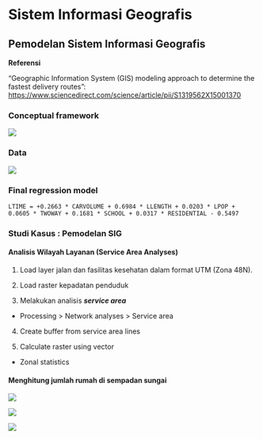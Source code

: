 # Sistem Informasi Geografis

## Pemodelan Sistem Informasi Geografis

**Referensi**

"Geographic Information System (GIS) modeling approach to determine the fastest delivery routes": [https://www.sciencedirect.com/science/article/pii/S1319562X15001370](https://www.sciencedirect.com/science/article/pii/S1319562X15001370)



### Conceptual framework

![](./img/gismodel1.png) 

### Data

![](./img/gismodel2.png) 


### Final regression model


```block
LTIME = +0.2663 * CARVOLUME + 0.6984 * LLENGTH + 0.0203 * LPOP + 0.0605 * TWOWAY + 0.1681 * SCHOOL + 0.0317 * RESIDENTIAL - 0.5497
```

### Studi Kasus : Pemodelan SIG 

#### Analisis Wilayah Layanan (Service Area Analyses)

1. Load layer jalan dan fasilitas kesehatan dalam format UTM (Zona 48N).

2. Load raster kepadatan penduduk

3. Melakukan analisis ***service area***

- Processing > Network analyses > Service area

4. Create buffer from service area lines

5. Calculate raster using vector

- Zonal statistics

#### Menghitung jumlah rumah di sempadan sungai


![](./img/gismodel4.png)
  


![](./img/gismodel6.png) 


![](./img/gismodel7.png)

